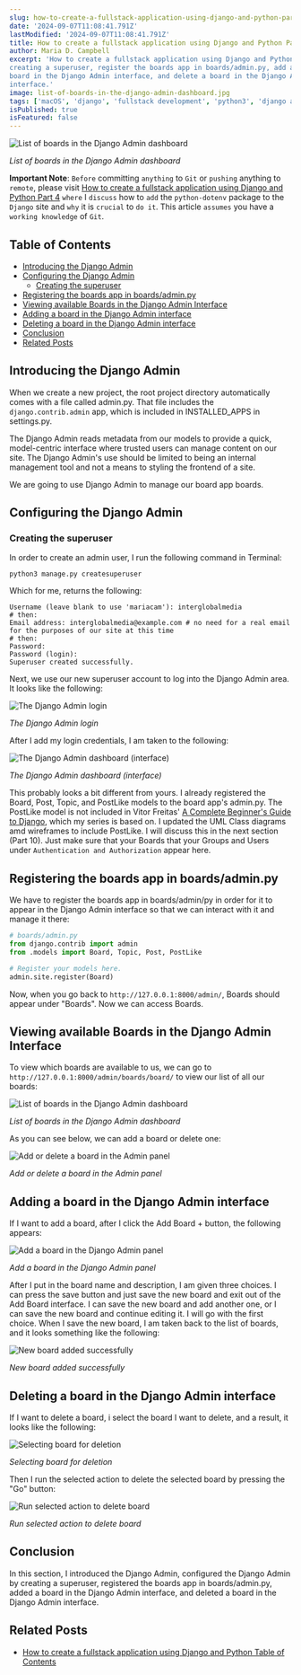 ```yaml
---
slug: how-to-create-a-fullstack-application-using-django-and-python-part-9
date: '2024-09-07T11:08:41.791Z'
lastModified: '2024-09-07T11:08:41.791Z'
title: How to create a fullstack application using Django and Python Part 9
author: Maria D. Campbell
excerpt: 'How to create a fullstack application using Django and Python Part 9. In this section, I introduce the Django Admin, configure the Django Admin by
creating a superuser, register the boards app in boards/admin.py, add a
board in the Django Admin interface, and delete a board in the Django Admin
interface.'
image: list-of-boards-in-the-django-admin-dashboard.jpg
tags: ['macOS', 'django', 'fullstack development', 'python3', 'django admin', 'superuser', 'register app', 'series']
isPublished: true
isFeatured: false
---
```


![List of boards in the Django Admin dashboard](list-of-boards-in-the-django-admin-dashboard.jpg)

_List of boards in the Django Admin dashboard_

**Important Note**: `Before` committing `anything` to `Git` or `pushing`
anything to `remote`, please visit
[How to create a fullstack application using Django and Python Part 4](http://localhost:3000/blog/how-to-create-a-fullstack-application-using-django-and-python-part-4)
`where` I `discuss` how to `add` the `python-dotenv` package to the `Django`
site and `why` it is `crucial` to `do it`. This article `assumes` you have a
`working knowledge` of `Git`.

## Table of Contents

-   [Introducing the Django Admin](#introducing-the-django-admin)
-   [Configuring the Django Admin](#configuring-the-django-admin)
    -   [Creating the superuser](#creating-the-superuser)
-   [Registering the boards app in boards/admin.py](#registering-the-boards-app-in-boards-adminpy)
-   [Viewing available Boards in the Django Admin Interface](#viewing-available-boards-in-the-django-admin-interface)
-   [Adding a board in the Django Admin interface](#adding-a-board-in-the-django-admin-interface)
-   [Deleting a board in the Django Admin interface](#deleting-a-board-in-the-django-admin-interface)
-   [Conclusion](#conclusion)
-   [Related Posts](#related-posts)

## Introducing the Django Admin

When we create a new project, the root project directory automatically comes
with a file called admin.py. That file includes the `django.contrib.admin` app,
which is included in INSTALLED_APPS in settings.py.

The Django Admin reads metadata from our models to provide a quick,
model-centric interface where trusted users can manage content on our site. The
Django Admin's use should be limited to being an internal management tool and
not a means to styling the frontend of a site.

We are going to use Django Admin to manage our board app boards.

## Configuring the Django Admin

### Creating the superuser

In order to create an admin user, I run the following command in Terminal:

```shell
python3 manage.py createsuperuser
```

Which for me, returns the following:

```shell
Username (leave blank to use 'mariacam'): interglobalmedia
# then:
Email address: interglobalmedia@example.com # no need for a real email for the purposes of our site at this time
# then:
Password:
Password (login):
Superuser created successfully.
```

Next, we use our new superuser account to log into the Django Admin area. It
looks like the following:

![The Django Admin login](django-admin-login.jpg)

_The Django Admin login_

After I add my login credentials, I am taken to the following:

![The Django Admin dashboard (interface)](django-admin-dashboard.jpg)

_The Django Admin dashboard (interface)_

This probably looks a bit different from yours. I already registered the Board,
Post, Topic, and PostLike models to the board app's admin.py. The PostLike model
is not included in Vitor Freitas'
[A Complete Beginner's Guide to Django](https://simpleisbetterthancomplex.com/series/beginners-guide/1.11/),
which my series is based on. I updated the UML Class diagrams amd wireframes to
include PostLike. I will discuss this in the next section (Part 10). Just make
sure that your Boards that your Groups and Users under
`Authentication and Authorization` appear here.

## Registering the boards app in boards/admin.py

We have to register the boards app in boards/admin/py in order for it to appear
in the Django Admin interface so that we can interact with it and manage it
there:

```python
# boards/admin.py
from django.contrib import admin
from .models import Board, Topic, Post, PostLike

# Register your models here.
admin.site.register(Board)
```

Now, when you go back to `http://127.0.0.1:8000/admin/`, Boards should appear
under "Boards". Now we can access Boards.

## Viewing available Boards in the Django Admin Interface

To view which boards are available to us, we can go to
`http://127.0.0.1:8000/admin/boards/board/` to view our list of all our boards:

![List of boards in the Django Admin dashboard](list-of-boards-in-the-django-admin-dashboard.jpg)

_List of boards in the Django Admin dashboard_

As you can see below, we can add a board or delete one:

![Add or delete a board in the Admin panel](add-delete-board-admin-panel.jpg)

_Add or delete a board in the Admin panel_

## Adding a board in the Django Admin interface

If I want to add a board, after I click the Add Board + button, the following
appears:

![Add a board in the Django Admin panel](add-board-django-admin.jpg)

_Add a board in the Django Admin panel_

After I put in the board name and description, I am given three choices. I can
press the save button and just save the new board and exit out of the Add Board
interface. I can save the new board and add another one, or I can save the new
board and continue editing it. I will go with the first choice. When I save the
new board, I am taken back to the list of boards, and it looks something like
the following:

![New board added successfully](new-board-added-successfully.jpg)

_New board added successfully_

## Deleting a board in the Django Admin interface

If I want to delete a board, i select the board I want to delete, and a result,
it looks like the following:

![Selecting board for deletion](select-board-for-deletion.jpg)

_Selecting board for deletion_

Then I run the selected action to delete the selected board by pressing the "Go"
button:

![Run selected action to delete board](run-selected-action-to-delete-board.jpg)

_Run selected action to delete board_

## Conclusion

In this section, I introduced the Django Admin, configured the Django Admin by
creating a superuser, registered the boards app in boards/admin.py, added a
board in the Django Admin interface, and deleted a board in the Django Admin
interface.

## Related Posts

-   [How to create a fullstack application using Django and Python Table of Contents](/blog/how-to-create-a-fullstack-application-using-django-and-python-table-of-contents)
